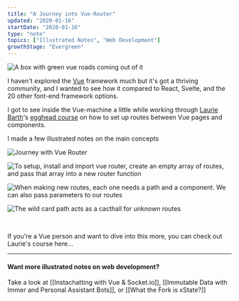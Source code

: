 ```yaml
---
title: "A Journey into Vue-Router"
updated: "2020-01-16"
startDate: "2020-01-16"
type: "note"
topics: ["Illustrated Notes", "Web Development"]
growthStage: "Evergreen"
---
```


<TwoColumn>

![A box with green vue roads coming out of it](https://res.cloudinary.com/dg3gyk0gu/image/upload/v1592262763/maggieappleton.com/egghead-course-notes/vuerouter/thumb_2x.png)

I haven't explored the [Vue](https://vuejs.org/) framework much but it's got a thriving community, and I wanted to see how it compared to React, Svelte, and the 20 other font-end framework options.

</TwoColumn>

I got to see inside the Vue-machine a little while working through [Laurie Barth](https://twitter.com/laurieontech)'s [egghead course](https://egghead.io/courses/a-journey-with-vue-router) on how to set up routes between Vue pages and components.

I made a few illustrated notes on the main concepts

<img
    alt="Journey with Vue Router"
    src="https://res.cloudinary.com/dg3gyk0gu/image/upload/v1592262764/maggieappleton.com/egghead-course-notes/vuerouter/VueRouter_1.png"
/>

<img
    alt="To setup, install and import vue router, create an empty array of routes, and pass that array into a new router function"
    src="https://res.cloudinary.com/dg3gyk0gu/image/upload/v1592262762/maggieappleton.com/egghead-course-notes/vuerouter/VueRouter_2.png"
/>

<img
    alt="When making new routes, each one needs a path and a component. We can also pass parameters to our routes"
    src="https://res.cloudinary.com/dg3gyk0gu/image/upload/v1592262765/maggieappleton.com/egghead-course-notes/vuerouter/VueRouter_3.png"
/>

<img
    alt="The wild card path acts as a cacthall for unknown routes"
    src="https://res.cloudinary.com/dg3gyk0gu/image/upload/v1592262764/maggieappleton.com/egghead-course-notes/vuerouter/VueRouter_4.png"
/>

<br />

If you're a Vue person and want to dive into this more, you can check out Laurie's course here...

<a noTip href="https://egghead.io/courses/a-journey-with-vue-router">
    <ImageFrame
        width="90%"
        alt="Shareable Custom Hooks in React"
        src="https://og-image-egghead-course.now.sh/a-journey-with-vue-router"
    />
</a>

---

#### Want more illustrated notes on web development?

Take a look at [[Instachatting with Vue & Socket.io]], [[Immutable Data with Immer and Personal Assistant Bots]], or [[What the Fork is xState?]]
